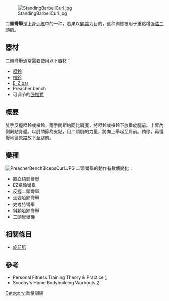 [[Image:StandingBarbellCurl.jpg|right]]

'''二頭彎舉'''是上身[[训练|训练]]中的一种，若果以[[健美|健美]]为目的，这种训练被用于重點增强[[肱二頭肌|肱二頭肌]]。

==器材==
二頭彎舉通常需要使用以下器材：
* [[啞鈴|啞鈴]]
* [[槓鈴|槓鈴]]
* [[E-Z_bar|E-Z bar]] 
* Preacher bench
* 可调节的[[卧推凳|卧推凳]]

==概要==
雙手反握啞鈴或槓鈴，兩手間距約同比肩寬，將啞鈴或槓鈴下放垂於腿前。上臂內側緊貼身體。以肘關節為支點，用二頭肌的力量，將向上舉起至肩前。稍停，再慢慢地循原路放下至腿前。

==變種==
[[Image:PreacherBenchBicepsCurl.JPG|right]]
二頭彎舉的動作有數個變化：
*直立槓鈴彎舉
*EZ槓鈴彎舉
*反握二頭彎舉
*坐姿啞鈴彎舉
*史考特彎舉
*斜躺啞鈴彎舉
*二頭彎舉機

==相關條目==
* [[旋前肌|旋前肌]]

==參考==
{{reflist}}
* Personal Fitness Training Theory & Practice [https://web.archive.org/web/20120205210030/http://www.afaa.com/Personal-Fitness-Training-Textbook.html]
* Scooby's Home Bodybuilding Workouts [http://www.scoobysworkshop.com]{{Wayback|url=http://www.scoobysworkshop.com/ |date=20201112030512 }}

{{力量训练练习}}

[[Category:重量訓練|Category:重量訓練]]